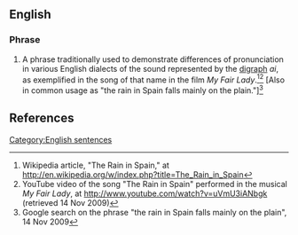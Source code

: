 ==English==

===Phrase===
{{wikipedia|The Rain in Spain}}
{{infl|en|phrase|head=[[the|The]] [[rain]] [[in]] [[Spain]] [[stay]]s [[mainly]] [[in]] [[the]] [[plain]]}}

# {{dated}} A phrase traditionally used to demonstrate differences of pronunciation in various English dialects of the sound represented by the [[digraph]] ''ai'', as exemplified in the song of that name in the film <i>My Fair Lady</i>.<ref>Wikipedia article, "The Rain in Spain," at http://en.wikipedia.org/w/index.php?title=The_Rain_in_Spain</ref><ref>YouTube video of the song "The Rain in Spain" performed in the musical <i>My Fair Lady</i>, at http://www.youtube.com/watch?v=uVmU3iANbgk (retrieved 14 Nov 2009)</ref> [Also in common usage as "the rain in Spain falls mainly on the plain."]<ref>Google search on the phrase "the rain in Spain falls mainly on the plain", 14 Nov 2009</ref>

[[Category:English sentences]]

== References ==
<references/>